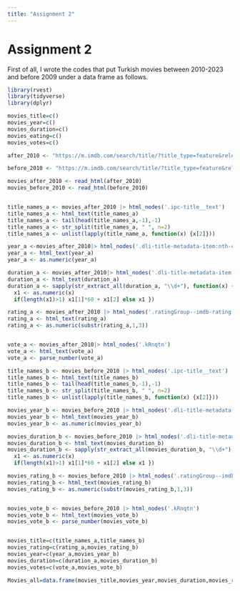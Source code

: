 ```yaml
---
title: "Assignment 2"
---
```


# Assignment 2

First of all, I wrote the codes that put Turkish movies between 2010-2023 and before 2009 under a data frame as follows.

```r
library(rvest)
library(tidyverse)
library(dplyr)

movies_title=c()
movies_year=c() 
movies_duration=c()
movies_eating=c() 
movies_votes=c()

after_2010 <- "https://m.imdb.com/search/title/?title_type=feature&release_date=2010-01-01,2023-12-31&num_votes=2500,&country_of_origin=TR&count=250"

before_2010 <- "https://m.imdb.com/search/title/?title_type=feature&release_date=,2009-12-31&num_votes=2500,&country_of_origin=TR&count=250"

movies_after_2010 <- read_html(after_2010)
movies_before_2010 <- read_html(before_2010)


title_names_a <- movies_after_2010 |> html_nodes('.ipc-title__text')
title_names_a <- html_text(title_names_a)
title_names_a <- tail(head(title_names_a,-1),-1)
title_names_a <- str_split(title_names_a, " ", n=2)
title_names_a <- unlist(lapply(title_name_a, function(x) {x[2]}))

year_a <-movies_after_2010|> html_nodes('.dli-title-metadata-item:nth-child(1)')
year_a <- html_text(year_a)
year_a <- as.numeric(year_a)

duration_a <- movies_after_2010|> html_nodes('.dli-title-metadata-item:nth-child(2)')
duration_a <- html_text(duration_a)
duration_a <- sapply(str_extract_all(duration_a, "\\d+"), function(x) {
  x1 <- as.numeric(x)
  if(length(x1)>1) x1[1]*60 + x1[2] else x1 })

rating_a <- movies_after_2010 |> html_nodes('.ratingGroup--imdb-rating')
rating_a <- html_text(rating_a)
rating_a <- as.numeric(substr(rating_a,1,3))


vote_a <- movies_after_2010|> html_nodes('.kRnqtn')
vote_a <- html_text(vote_a)
vote_a <- parse_number(vote_a)

title_names_b <- movies_before_2010 |> html_nodes('.ipc-title__text')
title_names_b <- html_text(title_names_b)
title_names_b <- tail(head(title_names_b,-1),-1)
title_names_b <- str_split(title_names_b, " ", n=2)
title_names_b <- unlist(lapply(title_names_b, function(x) {x[2]}))

movies_year_b <- movies_before_2010 |> html_nodes('.dli-title-metadata-item:nth-child(1)')
movies_year_b <- html_text(movies_year_b)
movies_year_b <- as.numeric(movies_year_b)

movies_duration_b <- movies_before_2010 |> html_nodes('.dli-title-metadata-item:nth-child(2)')
movies_duration_b <- html_text(movies_duration_b)
movies_duration_b <- sapply(str_extract_all(movies_duration_b, "\\d+"), function(x) {
  x1 <- as.numeric(x)
  if(length(x1)>1) x1[1]*60 + x1[2] else x1 })

movies_rating_b <- movies_before_2010 |> html_nodes('.ratingGroup--imdb-rating')
movies_rating_b <- html_text(movies_rating_b)
movies_rating_b <- as.numeric(substr(movies_rating_b,1,3))


movies_vote_b <- movies_before_2010 |> html_nodes('.kRnqtn')
movies_vote_b <- html_text(movies_vote_b)
movies_vote_b <- parse_number(movies_vote_b)


movies_title=c(title_names_a,title_names_b)
movies_rating=c(rating_a,movies_rating_b)
movies_year=c(year_a,movies_year_b)
movies_duration=c(duration_a,movies_duration_b)
movies_votes=c(vote_a,movies_vote_b)

Movies_all=data.frame(movies_title,movies_year,movies_duration,movies_rating,movies_votes)
```
